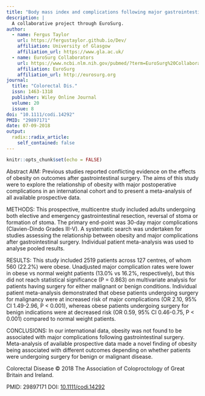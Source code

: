```yaml
---
title: "Body mass index and complications following major gastrointestinal surgery: a prospective, international cohort study and meta-analysis."
description: |
  A collaborative project through EuroSurg.
author:
  - name: Fergus Taylor 
    url: https://fergustaylor.github.io/Dev/
    affiliation: University of Glasgow
    affiliation_url: https://www.gla.ac.uk/
  - name: EuroSurg Collaborators
    url: https://www.ncbi.nlm.nih.gov/pubmed/?term=EuroSurg%20Collaborative%5BCorporate%20Author%5D
    affiliation: EuroSurg
    affiliation_url: http://eurosurg.org
journal: 
  title: "Colorectal Dis."
  issn: 1463-1318
  publisher: Wiley Online Journal
  volume: 20
  issue: 8
doi: "10.1111/codi.14292"
PMID: "29897171"
date: 07-09-2018
output:
  radix::radix_article:
    self_contained: false
---
```


```r
knitr::opts_chunk$set(echo = FALSE)
```

Abstract
AIM:
Previous studies reported conflicting evidence on the effects of obesity on outcomes after gastrointestinal surgery. The aims of this study were to explore the relationship of obesity with major postoperative complications in an international cohort and to present a meta-analysis of all available prospective data.

METHODS:
This prospective, multicentre study included adults undergoing both elective and emergency gastrointestinal resection, reversal of stoma or formation of stoma. The primary end-point was 30-day major complications (Clavien-Dindo Grades III-V). A systematic search was undertaken for studies assessing the relationship between obesity and major complications after gastrointestinal surgery. Individual patient meta-analysis was used to analyse pooled results.

RESULTS:
This study included 2519 patients across 127 centres, of whom 560 (22.2%) were obese. Unadjusted major complication rates were lower in obese vs normal weight patients (13.0% vs 16.2%, respectively), but this did not reach statistical significance (P = 0.863) on multivariate analysis for patients having surgery for either malignant or benign conditions. Individual patient meta-analysis demonstrated that obese patients undergoing surgery for malignancy were at increased risk of major complications (OR 2.10, 95% CI 1.49-2.96, P < 0.001), whereas obese patients undergoing surgery for benign indications were at decreased risk (OR 0.59, 95% CI 0.46-0.75, P < 0.001) compared to normal weight patients.

CONCLUSIONS:
In our international data, obesity was not found to be associated with major complications following gastrointestinal surgery. Meta-analysis of available prospective data made a novel finding of obesity being associated with different outcomes depending on whether patients were undergoing surgery for benign or malignant disease.

Colorectal Disease © 2018 The Association of Coloproctology of Great Britain and Ireland.

PMID: 29897171 DOI: [10.1111/codi.14292](https://doi.org/10.1111/codi.14292)